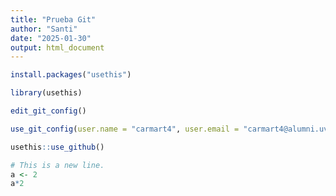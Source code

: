 ```yaml
---
title: "Prueba Git"
author: "Santi"
date: "2025-01-30"
output: html_document
---
```


```r
install.packages("usethis")

```

```r
library(usethis)

```
```r
edit_git_config()

```

```r
use_git_config(user.name = "carmart4", user.email = "carmart4@alumni.uv.es")

```

```r
usethis::use_github()

```
```r
# This is a new line. 
a <- 2
a*2

```
